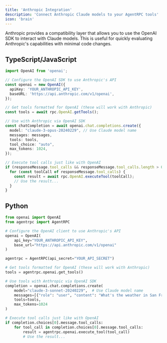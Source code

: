 ```yaml
---
title: 'Anthropic Integration'
description: 'Connect Anthropic Claude models to your AgentRPC tools'
icon: 'brain'
---
```


Anthropic provides a compatibility layer that allows you to use the OpenAI SDK to interact with Claude models. This is useful for quickly evaluating Anthropic's capabilities with minimal code changes.

## TypeScript/JavaScript

```typescript
import OpenAI from 'openai';

// Configure the OpenAI SDK to use Anthropic's API
const openai = new OpenAI({
  apiKey: 'YOUR_ANTHROPIC_API_KEY',
  baseURL: 'https://api.anthropic.com/v1/openai',
});

// Get tools formatted for OpenAI (these will work with Anthropic)
const tools = await rpc.OpenAI.getTools();

// Use with Anthropic via OpenAI SDK
const chatCompletion = await openai.chat.completions.create({
  model: "claude-3-opus-20240229", // Use Claude model name
  messages: messages,
  tools: tools,
  tool_choice: "auto",
  max_tokens: 1024,
});

// Execute tool calls just like with OpenAI
if (responseMessage.tool_calls && responseMessage.tool_calls.length > 0) {
  for (const toolCall of responseMessage.tool_calls) {
    const result = await rpc.OpenAI.executeTool(toolCall);
    // Use the result...
  }
}
```

## Python

```python
from openai import OpenAI
from agentrpc import AgentRPC

# Configure the OpenAI client to use Anthropic's API
openai = OpenAI(
    api_key="YOUR_ANTHROPIC_API_KEY",
    base_url="https://api.anthropic.com/v1/openai"
)

agentrpc = AgentRPC(api_secret="YOUR_API_SECRET")

# Get tools formatted for OpenAI (these will work with Anthropic)
tools = agentrpc.openai.get_tools()

# Use tools with Anthropic via OpenAI SDK
completion = openai.chat.completions.create(
    model="claude-3-sonnet-20240229",  # Use Claude model name
    messages=[{"role": "user", "content": "What's the weather in San Francisco?"}],
    tools=tools,
    max_tokens=1024
)

# Execute tool calls just like with OpenAI
if completion.choices[0].message.tool_calls:
    for tool_call in completion.choices[0].message.tool_calls:
        result = agentrpc.openai.execute_tool(tool_call)
        # Use the result...
``` 